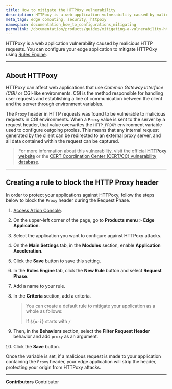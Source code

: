 ```yaml
---
title: How to mitigate the HTTPOxy vulnerability
description: HTTPoxy is a web application vulnerability caused by malicious HTTP requests. Learn how to protect your application from attacks using Azion Rules Engine.
meta_tags: edge computing, security, httpoxy
namespace: documentation_how_to_configurations_mitigating
permalink: /documentation/products/guides/mitigating-a-vulnerability-httpoxy/
---
```


HTTPoxy is a web application vulnerability caused by malicious HTTP requests. You can configure your edge application to mitigate HTTPOxy using [Rules Engine](/en/documentation/products/build/edge-application/rules-engine/).

---

## About HTTPoxy

HTTPoxy can affect web applications that use *Common Gateway Interface (CGI)* or CGI-like environments. CGI is the method responsible for handling user requests and establishing a line of communication between the client and the server through environment variables.

The `Proxy` header in HTTP requests was found to be vulnerable to malicious requests in CGI environments. When a `Proxy` value is sent to the server by a request header, that value overwrites the `HTTP_PROXY` environment variable used to configure outgoing proxies. This means that any internal request generated by the client can be redirected to an external proxy server, and all data contained within the request can be captured.

> For more information about this vulnerability, visit the official [HTTPoxy website](https://httpoxy.org/) or the [CERT Coordination Center (CERT/CC) vulnerability database](https://www.kb.cert.org/vuls/id/797896).

---

## Creating a rule to block the HTTP Proxy header

In order to protect your applications against HTTPoxy, follow the steps below to block the `Proxy` header during the Request Phase.

1. [Access Azion Console](https://console.azion.com).
2. On the upper-left corner of the page, go to **Products menu** > **Edge Application**.
3. Select the application you want to configure against HTTPoxy attacks.
4. On the **Main Settings** tab, in the **Modules** section, enable **Application Acceleration**.
5. Click the **Save** button to save this setting.
6. In the **Rules Engine** tab, click the **New Rule** button and select **Request Phase**.
7. Add a name to your rule.
8. In the **Criteria** section, add a criteria.

    > You can create a default rule to mitigate your application as a whole as follows:
    >
    > If `${uri}` starts with `/`

9. Then, in the **Behaviors** section, select the **Filter Request Header** behavior and add `proxy` as an argument.
10. Click the **Save** button.

Once the variable is set, if a malicious request is made to your application containing the `Proxy` header, your edge application will strip the header, protecting your origin from HTTPoxy attacks.



---


**Contributors** <ContributorList>Contributor</ContributorList>
